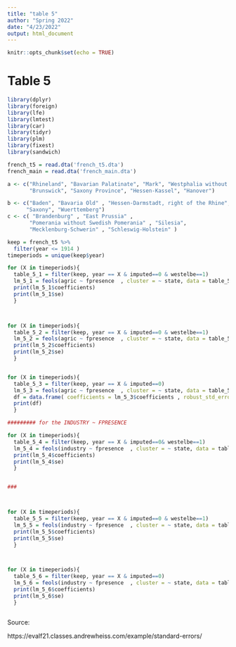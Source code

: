 ```yaml
---
title: "table 5"
author: "Spring 2022"
date: "4/23/2022"
output: html_document
---
```


```r
knitr::opts_chunk$set(echo = TRUE)
```

# Table 5

```r
library(dplyr)
library(foreign)
library(lfe)
library(lmtest)
library(car)
library(tidyr)
library(plm)
library(fixest)
library(sandwich)

french_t5 = read.dta('french_t5.dta')
french_main = read.dta('french_main.dta')

a <- c("Rhineland", "Bavarian Palatinate", "Mark", "Westphalia without Mark",
       "Brunswick", "Saxony Province", "Hessen-Kassel", "Hanover")

b <- c("Baden", "Bavaria Old" , "Hessen-Darmstadt, right of the Rhine", 
      "Saxony", "Wuerttemberg")
c <- c( "Brandenburg" , "East Prussia" , 
       "Pomerania without Swedish Pomerania" , "Silesia",  
       "Mecklenburg-Schwerin" , "Schleswig-Holstein" )

keep = french_t5 %>%
  filter(year <= 1914 )
timeperiods = unique(keep$year)

for (X in timeperiods){
  table_5_1 = filter(keep, year == X & imputed==0 & westelbe==1)
  lm_5_1 = feols(agric ~ fpresence  , cluster = ~ state, data = table_5_1, weights = table_5_1$pop1849)
  print(lm_5_1$coefficients)
  print(lm_5_1$se)
  }



for (X in timeperiods){
  table_5_2 = filter(keep, year == X & imputed==0 & westelbe==1)
  lm_5_2 = feols(agric ~ fpresence  , cluster = ~ state, data = table_5_2 )
  print(lm_5_2$coefficients)
  print(lm_5_2$se)
  }


for (X in timeperiods){
  table_5_3 = filter(keep, year == X & imputed==0)
  lm_5_3 = feols(agric ~ fpresence  , cluster = ~ state, data = table_5_3, weights = table_5_3$pop1849)
  df = data.frame( coefficients = lm_5_3$coefficients , robust_std_error = lm_5_3$se)
  print(df)
  }

######### for the INDUSTRY ~ FPRESENCE

for (X in timeperiods){
  table_5_4 = filter(keep, year == X & imputed==0& westelbe==1)
  lm_5_4 = feols(industry ~ fpresence  , cluster = ~ state, data = table_5_4 , weights = table_5_4$pop1849)
  print(lm_5_4$coefficients)
  print(lm_5_4$se)
  }


###



for (X in timeperiods){
  table_5_5 = filter(keep, year == X & imputed==0 & westelbe==1)
  lm_5_5 = feols(industry ~ fpresence  , cluster = ~ state, data = table_5_5 )
  print(lm_5_5$coefficients)
  print(lm_5_5$se)
  }



for (X in timeperiods){
  table_5_6 = filter(keep, year == X & imputed==0)
  lm_5_6 = feols(industry ~ fpresence  , cluster = ~ state, data = table_5_6 , weights = table_5_6$pop1849)
  print(lm_5_6$coefficients)
  print(lm_5_6$se)
  }



```



Source:

https://evalf21.classes.andrewheiss.com/example/standard-errors/

